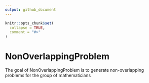 ```yaml
---
output: github_document
---
```


<!-- README.md is generated from README.Rmd. Please edit that file -->

```r
knitr::opts_chunk$set(
  collapse = TRUE,
  comment = "#>"
)
```

# NonOverlappingProblem

<!-- badges: start -->
<!-- badges: end -->

The goal of NonOverlappingProblem is to generate non-overlapping problems for the group of mathematicians